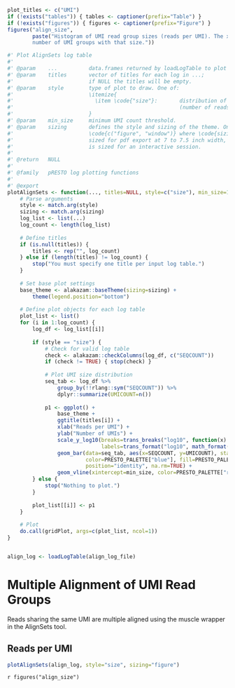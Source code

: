 ```R

plot_titles <- c("UMI")
if (!exists("tables")) { tables <- captioner(prefix="Table") }
if (!exists("figures")) { figures <- captioner(prefix="Figure") }
figures("align_size", 
        paste("Histogram of UMI read group sizes (reads per UMI). The x-axis indicates the number of reads in a UMI group and the y-axis is the 
        number of UMI groups with that size."))

```

```r
#' Plot AlignSets log table
#' 
#' @param    ...          data.frames returned by loadLogTable to plot
#' @param    titles       vector of titles for each log in ...; 
#'                        if NULL the titles will be empty.
#' @param    style        type of plot to draw. One of:
#'                        \itemize{
#'                          \item \code{"size"}:       distribution of UMI read group sizes
#'                                                     (number of reads per UMI).
#'                        }
#' @param    min_size     minimum UMI count threshold.
#' @param    sizing       defines the style and sizing of the theme. One of 
#'                        \code{c("figure", "window")} where \code{sizing="figure"} is appropriately
#'                        sized for pdf export at 7 to 7.5 inch width, and \code{sizing="window"}
#'                        is sized for an interactive session.
#'                  
#' @return   NULL
#' 
#' @family   pRESTO log plotting functions
#' 
#' @export
plotAlignSets <- function(..., titles=NULL, style=c("size"), min_size=1, sizing=c("figure", "window")) {
    # Parse arguments
    style <- match.arg(style)
    sizing <- match.arg(sizing)
    log_list <- list(...)
    log_count <- length(log_list)
    
    # Define titles
    if (is.null(titles)) {
        titles <- rep("", log_count)
    } else if (length(titles) != log_count) {
        stop("You must specify one title per input log table.")
    }
    
    # Set base plot settings
    base_theme <- alakazam::baseTheme(sizing=sizing) +
        theme(legend.position="bottom")
    
    # Define plot objects for each log table
    plot_list <- list()
    for (i in 1:log_count) {
        log_df <- log_list[[i]]
        
        if (style == "size") {
            # Check for valid log table
            check <- alakazam::checkColumns(log_df, c("SEQCOUNT"))
            if (check != TRUE) { stop(check) }
            
            # Plot UMI size distribution
            seq_tab <- log_df %>%
                group_by(!!rlang::sym("SEQCOUNT")) %>%
                dplyr::summarize(UMICOUNT=n())
            
            p1 <- ggplot() + 
                base_theme +
                ggtitle(titles[i]) +
                xlab("Reads per UMI") +
                ylab("Number of UMIs") +
                scale_y_log10(breaks=trans_breaks("log10", function(x) 10^x),
                              labels=trans_format("log10", math_format(10^.x))) + 
                geom_bar(data=seq_tab, aes(x=SEQCOUNT, y=UMICOUNT), stat="identity", 
                         color=PRESTO_PALETTE["blue"], fill=PRESTO_PALETTE["blue"], 
                         position="identity", na.rm=TRUE) +
                geom_vline(xintercept=min_size, color=PRESTO_PALETTE["red"], linewidth=0.5, linetype=3)
        } else {
            stop("Nothing to plot.")
        }
        
        plot_list[[i]] <- p1
    }
    
    # Plot
    do.call(gridPlot, args=c(plot_list, ncol=1))    
}


align_log <- loadLogTable(align_log_file)
```
\newpage
# Multiple Alignment of UMI Read Groups

Reads sharing the same UMI are multiple aligned using the muscle wrapper in the 
AlignSets tool.

## Reads per UMI

```r
plotAlignSets(align_log, style="size", sizing="figure")
```

`r figures("align_size")`
